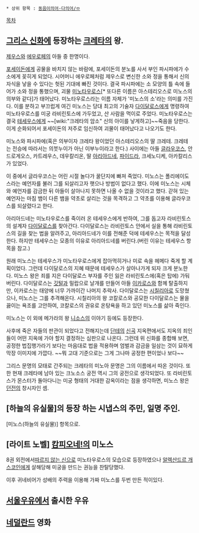  * 상위 항목 : [[동음이의어·다의어/ㅁ]]

[[목차]]
== [[그리스 신화]]에 등장하는 [[크레타]]의 왕. ==
[[제우스]]와 [[에우로페]]의 아들 중 한명이다.

[[포세이돈]]에게 공물을 바치지 않는 바람에, 포세이돈의 분노를 사서 부인 파시파에가 수소에게 꽂히게 되었다. 시어머니 에우로페처럼 제우스로 변신한 소와 정을 통해서 신의 자식을 낳을 수 있다는 헛된 기대에 빠진 것이다. 
결국 파시파에는 소 모양의 틀 속에 들어가 소와 정을 통했으며, 괴물 [[미노타우로스]][* 또다른 이름은 아스테리오스로 미노스의 의부와 같다]가 태어났다. 미노타우로스라는 이름 자체가 '미노스의 소'라는 의미를 가진다. 이를 분하고 부끄럽게 여긴 미노스는 당대 최고의 기술자 [[다이달로스]]에게 명령하여 미노타우로스를 미궁 라비린토스에 가두었고, 산 사람을 먹이로 주었다. 미노타우로스는 결국 [[테세우스]]에게 ~~[wiki:"크레타의 암소" 신의 아이를 낳게하고]~~죽음을 당한다. 이게 순화되어서 포세이돈의 저주로 임신하여 괴물이 태어났다고 나오기도 한다.

미노스와 파시파에(혹은 의부이자 크레타 왕이었던 아스테리오스의 딸 크레테. 크레테는 전승에 따라서는 의붓누이가 아닌 이부누이라고 한다.) 사이에는 아들 [[글라우코스]], 안드로게오스, 카트레우스, 데우칼리온, 딸 [[아리아드네]], [[파이드라]], 크세노디케, 아카칼리스가 있었다.

이 중에서 글라우코스는 어린 시절 놀다가 꿀단지에 빠져 죽었다. 미노스는 폴리에이도스라는 예언자를 불러 그를 되살리고자 햇으나 방법이 없다고 했다. 이에 미노스는 시체와 예언자를 감금한 뒤 아들이 살아나지 못하면 나올 수 없을 것이라고 했다. 갇혀 있는 예언자는 마침 뱀이 다른 뱀을 약초로 살리는 것을 목격하고 그 약초를 이용해 글라우코스를 되살렸다고 한다.

아리아드네는 미노타우로스를 죽이러 온 테세우스에게 반하여, 그를 돕고자 라비린토스의 설계자 [[다이달로스]]를 찾아간다. 다이달로스는 라비린토스 안에서 실을 통해 라비린토스의 길을 찾는 법을 알려주고, 아리아드네가 이를 전해준 덕에 테세우스는 목적을 달성한다. 하지만 테세우스는 모종의 이유로 아리아드네를 버린다.(버린 이유는 테세우스 항목을 참고.)

원래 미노스는 테세우스가 미노타우로스에게 잡아먹히거나 미로 속을 헤메다 죽게 할 계획이었다. 그런데 다이달로스의 지혜 때문에 테세우스가 살아나가게 되자 크게 분노한다. 미노스 왕은 죄를 지은 다이달로스 부자를 주인 잃은 라비린토스에(혹은 탑에) 가둬버린다. 다이달로스는 [[깃털]]과 밀랍으로 날개를 만들어 아들 [[이카로스]]와 함께 탈출하지만, 이카로스는 태양에 너무 가까이간 나머지 추락사.
다이달로스는 [[시칠리아]]로 도망쳤으나, 미노스는 그를 추격해온다. 시칠리아의 왕 코칼로스와 공모한 다이달로스는 물을 끓이는 욕조를 고안하여, 코칼로스의 권유로 온탕욕을 하고 있던 미노스를 삶아 죽인다.

미노스는 이 외에 메가라의 왕 [[니소스]]의 이야기 등에도 등장한다.

사후에 죽은 자들의 판관이 되었다고 전해지는데 [[단테]]의 [[신곡]] 지옥편에서도 지옥의 죄인들이 어떤 지옥에 가야 할지 결정하는 심판으로 나온다. 그런데 위 신화를 종합해 보면, 공정한 법집행가라기 보다는 마음대로 법을 적용하며 엄벌과 감금을 일삼는 것이 묘하게 막장 이미지에 가깝다. ~~뭐 고대 기준으로는 그게 그나마 공정한 편이었나 보다~~

그리스 문명의 모태로 간주되는 크레타의 미노아 문명은 그의 이름에서 따온 것이다. 또한 현재 크레타에 남아 있는 크노소스 궁전 역시 그의 궁전으로 생각되었다. 또 라비린토스가 몬스터가 돌아다니는 미궁 형태의 거대한 감옥이라는 점을 생각하면, 미노스 왕은 [[던전]]의 창시자인 셈.

== [하늘의 유실물]의 등장 하는 시냅스의 주민, 일명 주인. ==
[미노스(하늘의 유실물)] 항목으로.

== [라이트 노벨] [[캄피오네!]]의 미노스 ==

8권 외전에서[[따르지 않는 신]]으로 미노타우로스의 모습으로 등장하였으나 [[알렉산드르 개스코인]]에게 살해당해 미궁을 만드는 권능을 찬탈당했다.

이후 귀네비어가 성배의 주력을 이용해 가짜 미노스를 두번 만든 적이있다.


== [[서울우유]]에서 출시한 우유 ==

== [[네덜란드]] 영화 ==
